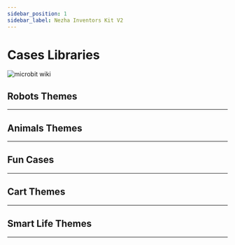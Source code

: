 ```yaml
---
sidebar_position: 1
sidebar_label: Nezha Inventors Kit V2
---
```




# Cases Libraries

![microbit wiki](https://wiki-media-ef.oss-cn-hongkong.aliyuncs.com/i18n/en/docusaurus-plugin-content-docs/current/microbit/building-blocks/nezha-inventors-kit-v2/images/nezha-inventors-kit-v2-01.png)

## Robots Themes
---

<cardbox>
  <card
    href="./the-pull-ups-robot/"
    title="The Pull Ups"
    description="Pull-ups are exercises where you use your own strength to pull your body up to a bar and then lower it back down, repeating it several times. It is a great exercise for the body and can make our back, shoulders and arms stronger. Pull-up exercises also make our bodies more upright and toned. In this lesson we will use the Nezha Inventor's Kit V2 to create a robot that can do pull-ups."
    img={'https://wiki-media-ef.oss-cn-hongkong.aliyuncs.com/i18n/en/docusaurus-plugin-content-docs/current/microbit/building-blocks/nezha-inventors-kit-v2/images/nezha-inventors-kit-v2-case-01-01.png'}
  />
  <card
    href="./the-swimming-robot/"
    title="The Swimming Robot"
    description="Swimming is a sport and skill in which you float in the water by your own power and move forward through the water with the movement of your own limbs. Competitive swimming is the second largest sport in the Olympic Games and includes: butterfly, backstroke (also known as backstroke), breaststroke, jibe (also known as freestyle), four strokes of racing, and synchronised swimming. There are many benefits to swimming, such as toning, cardiorespiratory fitness, relaxation and improved confidence. Swimming is also a low-impact exercise that can reduce joint and bone damage. In this lesson we will use the Nezha Inventor's Kit V2 to create a robot that simulates the sport of swimming."
    img={'https://wiki-media-ef.oss-cn-hongkong.aliyuncs.com/i18n/en/docusaurus-plugin-content-docs/current/microbit/building-blocks/nezha-inventors-kit-v2/images/nezha-inventors-kit-v2-case-02-01.png'}
  />
  <card
    href="./the-weight-lifting-robot/"
    title="The Weight Lifting Robot"
    description="Weightlifting involves lifting a barbell with two discs above your head with both hands and seeing who can lift the heaviest barbell. It sounds easy, but it is actually very difficult because weightlifting requires not only great strength, but also great skill, a very steady balance and a high level of coordination. Furthermore, weightlifting also requires a very strong psychological profile and willpower, as there is a lot of pressure and challenges to face when lifting weights.Lifting weights can make us physically stronger, more flexible and healthier, and it can also make our self-confidence and self-esteem higher.Today we will use the Nezha Inventor's Kit V2 to create a robot that can simulate weightlifting movements."
    img={'https://wiki-media-ef.oss-cn-hongkong.aliyuncs.com/i18n/en/docusaurus-plugin-content-docs/current/microbit/building-blocks/nezha-inventors-kit-v2/images/nezha-inventors-kit-v2-case-03-01.png'}
  />
  <card
    href="./the-unicycle-robot/"
    title="The Unicycle Robot"
    description="Unicycle tightrope walking is an extremely challenging and exciting performance art. It combines balance, co-ordination and skill, allowing people to watch in awe as the performers demonstrate extraordinary balance and precise control in a highly stressful environment.In this performance, the performer rides a unicycle (a special vehicle with only one wheel) across a high suspended wire. This wire is usually suspended between two supports and the height and distance needs to be precisely measured and adjusted to ensure the performer's safety.The performers need to maintain their balance during the performance and use subtle body adjustments to keep the unicycle stable on the wire. They need to be highly focused and ready to respond to challenges posed by external factors such as wind, vibrations or small changes in their own posture. Even the slightest imbalance can cause a performer to fall or lose their balance.We're building a unicycle robot today with the Nezha Inventor's Kit V2."
    img={'https://wiki-media-ef.oss-cn-hongkong.aliyuncs.com/i18n/en/docusaurus-plugin-content-docs/current/microbit/building-blocks/nezha-inventors-kit-v2/images/nezha-inventors-kit-v2-case-04-01.png'}
  />
  <card
    href="./the-kaleidoscope-robot/"
    title="The Kaleidoscope Robot"
    description="Kaleidoscope painting is an art form inspired by traditional kaleidoscope installations. In this type of painting, artists use a variety of colourful materials and techniques to create fascinating kaleidoscopic effects. They create optical illusions and visual feasts through detailed patterns, cyclical geometric shapes and strong colour contrasts. Kaleidoscope paintings often reveal gorgeous and mysterious images that bring the viewer a psychedelic and wondrous artistic experience.In this lesson, students will learn how to use the Nezha Inventor's Kit V2 to create a kaleidoscopic robot that can draw different patterns. Through this case, we will learn the principles of motor control, programming concepts and the integration of art and science. Through hands-on building and practice, students will develop creativity, problem-solving skills and teamwork."
    img={'https://wiki-media-ef.oss-cn-hongkong.aliyuncs.com/i18n/en/docusaurus-plugin-content-docs/current/microbit/building-blocks/nezha-inventors-kit-v2/images/nezha-inventors-kit-v2-case-05-01.png'}
  />
  <card
    href="./the-dancing-robot/"
    title="The Dance Robot"
    description="Dancing is an expressive and artistic body language. Through graceful movements and a sense of rhythm, dancers are able to convey emotions, stories and ideas. There are many different forms of dance, including contemporary, ballet, jazz and street dance. Whether it is a professional performance on stage or a free dance at a large family gathering, dancing can evoke passion and joy within people. It is not only a form of physical expression, but also a form of cultural transmission and communication. Dancing is a way to build physical fitness and improve co-ordination, and it also gives people the opportunity to relax and release stress. Whether you are a dancer or an audience member, dancing is a wonderful artistic feast that allows people to enjoy the beauty and joy that dance brings.This course aims to introduce students to the principles of motor control, the use of gearing and the effect of the centre of gravity on balance through the creation of a dancing robot with the Nezha Inventor's Kit V2. Students will have hands-on experience building a dancing robot and learn how to use gearing and control motors to achieve the robot's dancing movements. Through this project, students will develop creativity, problem-solving skills and teamwork ability."
    img={'https://wiki-media-ef.oss-cn-hongkong.aliyuncs.com/i18n/en/docusaurus-plugin-content-docs/current/microbit/building-blocks/nezha-inventors-kit-v2/images/nezha-inventors-kit-v2-case-06-01.png'}
  />
  <card
    href="./the-crawling-robot/"
    title="The Crawling Robot"
    description="Crawling is a common form of locomotion in the animal world. We can observe that many animals such as snakes, spiders and geckos have a unique way of crawling. They move forward through coordinated body movements, contraction and extension of their muscles and friction with the ground. The way these animals crawl has a certain regularity, but also shows their individual characteristics and flexibility.The aim of this course is to introduce students to the principles of motor control and the application of gearing by creating an example of a crawling robot. Students will use the materials in Nezha Inventor's Kit V2 to build a crawling robot and learn how to achieve the crawling action of the robot by controlling the motors and gearing. Through this project, students will develop creativity, problem solving skills and teamwork spirit."
    img={'https://wiki-media-ef.oss-cn-hongkong.aliyuncs.com/i18n/en/docusaurus-plugin-content-docs/current/microbit/building-blocks/nezha-inventors-kit-v2/images/nezha-inventors-kit-v2-case-07-01.png'}
  />
  <card
    href="./the-walking-robot/"
    title="The Walking Robot"
    description="Walking is one of the most basic and common forms of locomotion in the animal world. We can observe that many animals such as humans, cats and dogs have their own unique way of walking. They achieve a stable walking movement by moving their limbs in a coordinated manner and adjusting their body balance. Different animals have different gait and posture, showing their own characteristics and flexibility.In this project, we will try to imitate the walking movements of animals by designing and building a robot that can simulate their steps. Using the materials in Nezha Inventor's Kit V2, we will build the structure of the robot and control its movement with a motor. At the same time, we will learn and apply the principles of gearing to achieve coordinated movements and walking motions of the robot."
    img={'https://wiki-media-ef.oss-cn-hongkong.aliyuncs.com/i18n/en/docusaurus-plugin-content-docs/current/microbit/building-blocks/nezha-inventors-kit-v2/images/nezha-inventors-kit-v2-case-08-01.png'}
  />
</cardbox>

## Animals Themes
---

<cardbox>
  <card
    href="./the-scorpion-robot/"
    title="The Scorpion Robot"
    description="Scorpions are striking arthropods that belong to a family of arachnids. They live in all corners of the earth, including desert, forest and grassland environments. Scorpions usually have a long body and a pair of curved tails, often with a venomous stinger at the end. Their physical appearance shows a variety of colours and patterns, ranging from light yellow to dark brown or black.Scorpions feed on insects, arachnids and other small invertebrates. They have a well-developed sensory system, especially their antennae and eyes, which help them locate and capture prey in the dark. The scorpion's venomous stinger contains toxins and is generally used for defence and to capture food.We'll be making a scorpion today with the Nezha Inventor's Kit V2."
    img={'https://wiki-media-ef.oss-cn-hongkong.aliyuncs.com/i18n/en/docusaurus-plugin-content-docs/current/microbit/building-blocks/nezha-inventors-kit-v2/images/nezha-inventors-kit-v2-case-09-01.png'}
  />
  <card
    href="./the-mechanical-crawler/"
    title="The Mechanical Crawler"
    description="Caterpillars are small insect larvae which usually have soft and hairy bodies. Caterpillars are the larval stage of insects such as butterflies and moths, in which they prepare to become adults by feeding and growing. The caterpillar's body consists of a number of segments, each with a pair of legs through which they crawl.Caterpillars crawl by wriggling through their bodies. Their legs move alternately, thus propelling the body forward. This way of crawling allows the caterpillar to crawl freely on a variety of surfaces such as leaves, branches and the ground.We will use the Nezha Inventor's Kit V2 to create a mechanical crawler that mimics the way a caterpillar moves."
    img={'https://wiki-media-ef.oss-cn-hongkong.aliyuncs.com/i18n/en/docusaurus-plugin-content-docs/current/microbit/building-blocks/nezha-inventors-kit-v2/images/nezha-inventors-kit-v2-case-10-01.png'}
  />
    <card
    href="./the-crab-robot/"
    title="The Crab Robot"
    description="Crabs are creatures that live in the sea and fresh water and have hard shells and powerful pincers. Crabs move mainly by walking laterally and they crawl through the coordinated movement of their legs. In this lesson we will learn about the characteristics and behaviour of crabs and try to make a mechanical crab that mimics the crab's crawl."
    img={'https://wiki-media-ef.oss-cn-hongkong.aliyuncs.com/i18n/en/docusaurus-plugin-content-docs/current/microbit/building-blocks/nezha-inventors-kit-v2/images/nezha-inventors-kit-v2-case-11-01.png'}
  />
    <card
    href="./the-prawns-robot/"
    title="The Prawns Robot"
    description="Prawns are invertebrates that live in the water and have hard shells and long tentacles. Prawns move in a sweeping motion, clearing their surroundings of food with their powerful pincers and arms. In this lesson we will learn about the characteristics and behaviour of Prawns and try to make a mechanical prawn that resembles a shrimp in shape."
    img={'https://wiki-media-ef.oss-cn-hongkong.aliyuncs.com/i18n/en/docusaurus-plugin-content-docs/current/microbit/building-blocks/nezha-inventors-kit-v2/images/nezha-inventors-kit-v2-case-12-01.png'}
  />
    <card
    href="./the-dog-robot/"
    title="The Dog Robot"
    description="Dogs are one of man's closest companions and are common pets. They come in different breeds and appearances, including large dogs, medium-sized dogs and small dogs. Dogs usually have four legs, a keen sense of smell and hearing, and they are intelligent, loyal and friendly. Dogs are faithful companions to humans, sharing our joys and sorrows, providing comfort and companionship.In this lesson, we will explore interesting facts about dogs together and make a mechanical puppy using the Nezha Inventor's Kit V2. Through this project, we will learn how to use motors and other components, understand the basic principles of mechanical dynamics, and develop our creativity and problem-solving skills."
    img={'https://wiki-media-ef.oss-cn-hongkong.aliyuncs.com/i18n/en/docusaurus-plugin-content-docs/current/microbit/building-blocks/nezha-inventors-kit-v2/images/nezha-inventors-kit-v2-case-13-01.png'}
  />
</cardbox>

## Fun Cases
---

<cardbox>
  <card
    href="./the-gyro-launcher/"
    title="The Gyro Launcher"
    description="A gyro is a spinning toy that has many interesting properties. Have you ever heard of a gyroscope? A gyroscope can keep spinning steadily, sometimes even standing on a spiky top and spinning! In ancient times, gyros were also used as a tool for games and competitions. In this lesson we will learn about gyroscopes and try to make a gyro launcher to help us speed up and stabilise the rotation of the gyroscope."
    img={'https://wiki-media-ef.oss-cn-hongkong.aliyuncs.com/i18n/en/docusaurus-plugin-content-docs/current/microbit/building-blocks/nezha-inventors-kit-v2/images/nezha-inventors-kit-v2-case-14-01.png'}
  />
  <card
    href="./the-robotic-arm/"
    title="The Robotic Arm"
    description="A robotic arm is a mechanical device that can mimic the movements of a human arm. It can play an important role in industry, medicine, science and other fields. In this course we will learn the basic principles of a robotic arm and use the Nezha Inventor's Kit V2 to create a powerful robotic arm."
    img={'https://wiki-media-ef.oss-cn-hongkong.aliyuncs.com/i18n/en/docusaurus-plugin-content-docs/current/microbit/building-blocks/nezha-inventors-kit-v2/images/nezha-inventors-kit-v2-case-15-01.png'}
  />
    <card
    href="./the-seesaw/"
    title="The Seesaw"
    description="A seesaw is a classic amusement ride that is able to use the principle of leverage to achieve balance at both ends. In this lesson we will learn how a seesaw works and use Nezha Inventor's Kit V2 to create a seesaw that can swing."
    img={'https://wiki-media-ef.oss-cn-hongkong.aliyuncs.com/i18n/en/docusaurus-plugin-content-docs/current/microbit/building-blocks/nezha-inventors-kit-v2/images/nezha-inventors-kit-v2-case-16-01.png'}
  />
    <card
    href="./the-egg-beater/"
    title="The Egg Beater"
    description="A whisk is a common kitchen tool that quickly and efficiently breaks up eggs and makes them fluffy and homogeneous. In this lesson, we will learn together how to make a fun whisk using the Nezha Inventor's Kit V2."
    img={'https://wiki-media-ef.oss-cn-hongkong.aliyuncs.com/i18n/en/docusaurus-plugin-content-docs/current/microbit/building-blocks/nezha-inventors-kit-v2/images/nezha-inventors-kit-v2-case-17-01.png'}
  />
    <card
    href="./the-oscillating-fan/"
    title="The Oscillating Fan"
    description="The oscillating fan is a common household appliance that is capable of distributing the wind more widely by swinging its head. In this lesson, we will learn how to make a bobbing fan that can automatically bob and spin its head using the Nezha Inventor's Kit V2."
    img={'https://wiki-media-ef.oss-cn-hongkong.aliyuncs.com/i18n/en/docusaurus-plugin-content-docs/current/microbit/building-blocks/nezha-inventors-kit-v2/images/nezha-inventors-kit-v2-case-18-01.png'}
  />
  <card
    href="./the-counting-basketball-frame/"
    title="Counting Basketball Frame"
    description="In this project, we will use Nezha Inventor Kit V2 to make a model basketball hoop that will automatically count the number of goals scored. We will learn how the ultrasonic sound sensors work, the circuit connections, programming and apply them to the model basketball hoop."
    img={'https://wiki-media-ef.oss-cn-hongkong.aliyuncs.com/i18n/en/docusaurus-plugin-content-docs/current/microbit/building-blocks/nezha-inventors-kit-v2/images/nezha-inventors-kit-v2-case-19-01.png'}
  />
  <card
    href="./the-shooting-device/"
    title="The Shooting Device"
    description="A shooting device is a device that helps us to shoot baskets automatically. In this lesson we will learn about the leverage principle and create a simple shooting device using Nezha Inventor's Kit V2. We will learn how the leverage principle works and how to use it to achieve the action of shooting a basketball."
    img={'https://wiki-media-ef.oss-cn-hongkong.aliyuncs.com/i18n/en/docusaurus-plugin-content-docs/current/microbit/building-blocks/nezha-inventors-kit-v2/images/nezha-inventors-kit-v2-case-20-01.png'}
  />
</cardbox>



## Cart Themes
---

<cardbox>
  <card
    href="./the-forklift-1/"
    title="The Forklift 1"
    description="A forklift truck is a mechanical device used to carry and lift objects. In this lesson, we will learn about the ease of deformation of parallelograms and the parallelism of opposite sides after deformation, and build a simple forklift truck mechanism using Nezha Inventor's Kit V2. We will explore the properties of parallelograms and how they can be used to design and build a mechanical structure that enables the movement of a forklift truck."
    img={'https://wiki-media-ef.oss-cn-hongkong.aliyuncs.com/i18n/en/docusaurus-plugin-content-docs/current/microbit/building-blocks/nezha-inventors-kit-v2/images/nezha-inventors-kit-v2-case-21-01.png'}
  />
  <card
    href="./the-forklift-2/"
    title="The Forklift 2"
    description="A forklift truck is a mechanical device that can carry and lift objects. In this course we will learn about the rack and pinion drive and build a simple model of a forklift truck using Nezha Inventor's Kit V2. We will explore the principles and applications of the rack and pinion drive and understand its role in a forklift mechanism."
    img={'https://wiki-media-ef.oss-cn-hongkong.aliyuncs.com/i18n/en/docusaurus-plugin-content-docs/current/microbit/building-blocks/nezha-inventors-kit-v2/images/nezha-inventors-kit-v2-case-22-01.png'}
  />
    <card
    href="./the-motorcycle/"
    title="The Motorcycle"
    description="Motorcycles are a unique and swift form of transport. In this course we will learn about gearing and build a simple motorbike model by using the Nezha Inventor's Kit V2."
    img={'https://wiki-media-ef.oss-cn-hongkong.aliyuncs.com/i18n/en/docusaurus-plugin-content-docs/current/microbit/building-blocks/nezha-inventors-kit-v2/images/nezha-inventors-kit-v2-case-23-01.png'}
  />
    <card
    href="./the-excavator/"
    title="The Excavator"
    description="An excavator is a powerful construction vehicle that enables a great deal of excavation and handling work. In this course, we will learn about worm gears and build a simple model of an excavation vehicle by using the Nezha Inventor's Kit V2. We will explore the principles and applications of the worm gear drive and learn how it works in an excavation vehicle."
    img={'https://wiki-media-ef.oss-cn-hongkong.aliyuncs.com/i18n/en/docusaurus-plugin-content-docs/current/microbit/building-blocks/nezha-inventors-kit-v2/images/nezha-inventors-kit-v2-case-24-01.png'}
  />
    <card
    href="./the-smart-obstacle-avoidance-car-1/"
    title="The Obstacle Avoidance Car 1"
    description="In this course, we will work together to build a smart obstacle avoidance vehicle, using the Nezha Inventor's Kit V2 and ultrasonic sound sensors to enable the vehicle to automatically detect and avoid obstacles in front of it. Through this project, we will learn how ultrasonic sound sensors work and apply them to the design and construction of real robots."
    img={'https://wiki-media-ef.oss-cn-hongkong.aliyuncs.com/i18n/en/docusaurus-plugin-content-docs/current/microbit/building-blocks/nezha-inventors-kit-v2/images/nezha-inventors-kit-v2-case-25-01.png'}
  />
  <card
    href="./the-smart-obstacle-avoidance-car-2/"
    title="The Obstacle Avoidance Car 2"
    description="In this course, we will work together to build a smart obstacle avoidance vehicle, using the Nezha Inventor's Kit V2, an ultrasonic sound sensor and the technology of a tiller to control steering. We will learn how the ultrasonic sound sensor works and understand how it helps the robot to sense its surroundings, as well as explore the knowledge points of the car's front axle structure to enable the vehicle's steering function. Through this project, we will develop creativity, problem solving and teamwork skills while learning about the application of robotics and the principles of mechanical construction."
    img={'https://wiki-media-ef.oss-cn-hongkong.aliyuncs.com/i18n/en/docusaurus-plugin-content-docs/current/microbit/building-blocks/nezha-inventors-kit-v2/images/nezha-inventors-kit-v2-case-26-01.png'}
  />
  <card
    href="./the-smart-line-following-car/"
    title="The Smart Line Following Car"
    description="This course will take students to build a line following car that will enable the vehicle to follow a black line using the Nezha Inventor's Kit V2 and dual line following sensors. Through this project, students will learn about the working principles and applications of line following sensors, develop problem solving skills and creative thinking, and learn about the use of robotics in automated navigation."
    img={'https://wiki-media-ef.oss-cn-hongkong.aliyuncs.com/i18n/en/docusaurus-plugin-content-docs/current/microbit/building-blocks/nezha-inventors-kit-v2/images/nezha-inventors-kit-v2-case-27-01.png'}
  />
  <card
    href="./the-obstacle-avoidance-line-following-car/"
    title="The Obstacle Avoidance Line Following Car"
    description="In this project we will use the Nezha Inventor's Kit V2 to build a smart cart that can not only patrol along a black line, but also avoid obstacles while doing so. We will learn how the dual line following sensors and ultrasonic sound sensors work and apply them to the creation of the cart."
    img={'https://wiki-media-ef.oss-cn-hongkong.aliyuncs.com/i18n/en/docusaurus-plugin-content-docs/current/microbit/building-blocks/nezha-inventors-kit-v2/images/nezha-inventors-kit-v2-case-28-01.png'}
  />
  <card
    href="./the-flying-car/"
    title="The Flying Car"
    description="In this project we will use the Nezha Inventor's Kit V2 to build a winged cart that simulates the flight movements of a bird. We will learn about mechanical construction, motor control and creative design and apply them to the creation of the cart."
    img={'https://wiki-media-ef.oss-cn-hongkong.aliyuncs.com/i18n/en/docusaurus-plugin-content-docs/current/microbit/building-blocks/nezha-inventors-kit-v2/images/nezha-inventors-kit-v2-case-29-01.png'}
  />
</cardbox>

## Smart Life Themes
---

<cardbox>
  <card
    href="./the-traffic-light/"
    title="The Traffic Light"
    description="In this project we will be making a model of a traffic light using the Nezha Inventor's Kit V2. We will learn about the control and programming of LED lights and apply them to the production of a traffic light."
    img={'https://wiki-media-ef.oss-cn-hongkong.aliyuncs.com/i18n/en/docusaurus-plugin-content-docs/current/microbit/building-blocks/nezha-inventors-kit-v2/images/nezha-inventors-kit-v2-case-30-01.png'}
  />
  <card
    href="./the-ultrasonic-sound-gate/"
    title="The Ultrasonic Sound Gate"
    description="In this project we will be making an ultrasonic gate model using the Nezha Inventor's Kit V2. We will learn how ultrasonic sensors work, programming and other knowledge and apply it to the model of the gate."
    img={'https://wiki-media-ef.oss-cn-hongkong.aliyuncs.com/i18n/en/docusaurus-plugin-content-docs/current/microbit/building-blocks/nezha-inventors-kit-v2/images/nezha-inventors-kit-v2-case-31-01.png'}
  />
   <card
    href="./the-smart-clothes-rack/"
    title="The Smart Clothes Rack"
    description="In this project, we will use the Nezha Inventor's Kit V2 to make a model of a smart drying rack. We will learn how the soil moisture sensor works, programming and other knowledge and apply it to the model drying rack. The drying rack automatically contracts when rain is detected by the soil moisture sensor above the unit, and extends when the soil moisture sensor above the unit does not detect rain."
    img={'https://wiki-media-ef.oss-cn-hongkong.aliyuncs.com/i18n/en/docusaurus-plugin-content-docs/current/microbit/building-blocks/nezha-inventors-kit-v2/images/nezha-inventors-kit-v2-case-32-01.png'}
  />
</cardbox>
